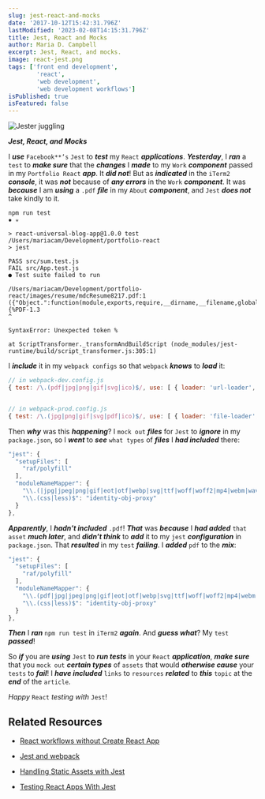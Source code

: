 ```yaml
---
slug: jest-react-and-mocks
date: '2017-10-12T15:42:31.796Z'
lastModified: '2023-02-08T14:15:31.796Z'
title: Jest, React and Mocks
author: Maria D. Campbell
excerpt: Jest, React, and mocks.
image: react-jest.png
tags: ['front end development',
        'react',
        'web development',
        'web development workflows']
isPublished: true
isFeatured: false
---
```


![Jester juggling](react-jest.png)

***Jest, React, and Mocks***

I ***use*** `Facebook**’s` `Jest` to **_test_** my `React` ***applications***.
***Yesterday***, I ***ran*** a `test` to ***make sure*** that the ***changes*** I ***made*** to my `Work` ***component*** passed in my `Portfolio React` **_app_**. It **_did not_**! But as ***indicated*** in the `iTerm2` ***console***, it was **_not_**
because of ***any errors*** in the `Work` ***component***. It was ***because*** I am
***using*** a `.pdf` ***file*** in my `About` ***component***, and `Jest` ***does not***
take kindly to it.

```shell
npm run test
✹ ✭

> react-universal-blog-app@1.0.0 test /Users/mariacam/Development/portfolio-react
> jest

PASS src/sum.test.js
FAIL src/App.test.js
● Test suite failed to run

/Users/mariacam/Development/portfolio-react/images/resume/mdcResume8217.pdf:1
({"Object.":function(module,exports,require,__dirname,__filename,global,jest){%PDF-1.3
^

SyntaxError: Unexpected token %

at ScriptTransformer._transformAndBuildScript (node_modules/jest-runtime/build/script_transformer.js:305:1)
```

I ***include*** it in my `webpack configs` so that `webpack` ***knows*** to ***load*** it:

```js
// in webpack-dev.config.js
{ test: /\.(pdf|jpg|png|gif|svg|ico)$/, use: [ { loader: 'url-loader', options: { limit: 100000 } }, ]},


// in webpack-prod.config.js
{ test: /\.(jpg|png|gif|svg|pdf|ico)$/, use: [ { loader: 'file-loader', options: { name: '[path][name]-[hash:8].[ext]' }, }, ]},
```

Then ***why*** was this ***happening***? I `mock out` ***files*** for `Jest` to **_ignore_** in my `package.json`, so I ***went*** to ***see*** `what types` of ***files*** I ***had included*** there:

```js
"jest": {
  "setupFiles": [
    "raf/polyfill"
  ],
  "moduleNameMapper": {
    "\\.(|jpg|jpeg|png|gif|eot|otf|webp|svg|ttf|woff|woff2|mp4|webm|wav|mp3|m4a|aac|oga)$": "<rootDir>/__mocks__/fileMock.js",
    "\\.(css|less)$": "identity-obj-proxy"
  }
},
```

***Apparently***, I ***hadn’t included*** `.pdf`! ***That*** was ***because*** I ***had added*** `that asset` ***much later***, and ***didn’t think*** to ***add*** it to my `jest` ***configuration*** in `package.json`. That ***resulted*** in my `test` ***failing***. I ***added*** `pdf` to the ***mix***:

```js
"jest": {
  "setupFiles": [
    "raf/polyfill"
  ],
  "moduleNameMapper": {
    "\\.(pdf|jpg|jpeg|png|gif|eot|otf|webp|svg|ttf|woff|woff2|mp4|webm|wav|mp3|m4a|aac|oga)$": "<rootDir>/__mocks__/fileMock.js",
    "\\.(css|less)$": "identity-obj-proxy"
  }
},
```

***Then*** I ***ran*** `npm run test` in `iTerm2` ***again***. And ***guess what***? My `test` **_passed_**!

So ***if*** you are ***using*** `Jest` to **_run tests_** in your `React` ***application***, ***make sure*** that you `mock out` ***certain types*** of `assets` that would ***otherwise cause*** your `tests` to ***fail***! I ***have included*** `links` to `resources` ***related*** to ***this*** `topic` at the ***end*** of the `article`.

*Happy* `React` *testing with* `Jest`!

## Related Resources

- [React workflows without Create React App](https://interglobalmedia.github.io/react-workflow-presentation/#/)

- [Jest and webpack](https://jestjs.io/docs/en/webpack.html)

- [Handling Static Assets with Jest](https://jestjs.io/docs/en/webpack.html#content)

- [Testing React Apps With Jest](https://jestjs.io/docs/en/tutorial-react.html#content)
